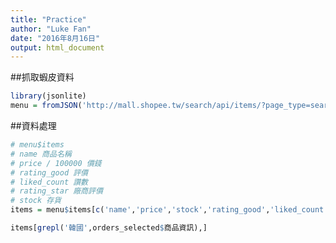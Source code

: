 ```yaml
---
title: "Practice"
author: "Luke Fan"
date: "2016年8月16日"
output: html_document
---
```

##抓取蝦皮資料
```r
library(jsonlite)
menu = fromJSON('http://mall.shopee.tw/search/api/items/?page_type=search&match_id=2209&keyword=%E9%80%B2%E5%8F%A3%E9%9B%B6%E9%A3%9F&shop_categoryids=&hashtag=&facet_type=&by=pop&order=desc&newest=0&limit=20&need_drop_word=false')
```
##資料處理
```r
# menu$items
# name 商品名稱
# price / 100000 價錢
# rating_good 評價
# liked_count 讚數
# rating_star 廠商評價
# stock 存貨
items = menu$items[c('name','price','stock','rating_good','liked_count','rating_star')]
```


```r
items[grepl('韓國',orders_selected$商品資訊),]
```


